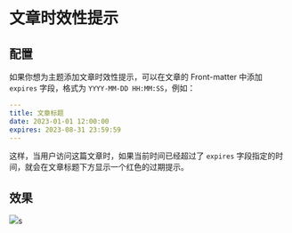 # 文章时效性提示

## 配置

如果你想为主题添加文章时效性提示，可以在文章的 Front-matter 中添加 `expires` 字段，格式为 `YYYY-MM-DD HH:MM:SS`，例如：

```yaml
---
title: 文章标题
date: 2023-01-01 12:00:00
expires: 2023-08-31 23:59:59
---
```

这样，当用户访问这篇文章时，如果当前时间已经超过了 `expires` 字段指定的时间，就会在文章标题下方显示一个红色的过期提示。

## 效果

![](https://evan.beee.top/img/0a67ec995c22c10147f1961ac41a0d43-30b2f.png)s
